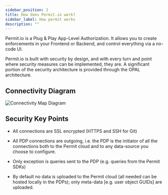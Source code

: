 ```yaml
---
sidebar_position: 2
title: How does Permit.io work?
sidebar_label: How permit works
description: ""
---
```


Permit.io is a Plug & Play App-Level Authorization. It allows you to create enforcements in your
Frontend or Backend, and control everything via a no-code UI.

Permit.io is built with security by design, and with every turn and point where security measures can be implemented, they are.
A significant portion of the security architecture is provided through the OPAL architecture.

## Connectivity Diagram

![Connectivity Map Diagram](/img/diagrams/connectivity.svg)

## Security Key Points

- All connections are SSL encrypted (HTTPS and SSH for Git)

- All PDP connections are outgoing, i.e. the PDP is the initiator of all the connections both to the Permit cloud and to any
  data-source you choose to configure.

- Only exception is queries sent to the PDP (e.g. queries from the Permit SDKs)

- By default no data is uploaded to the Permit cloud (all needed can be hosted locally in the PDPs); only meta-data [e.g. user object GUIDs] are uploaded.
